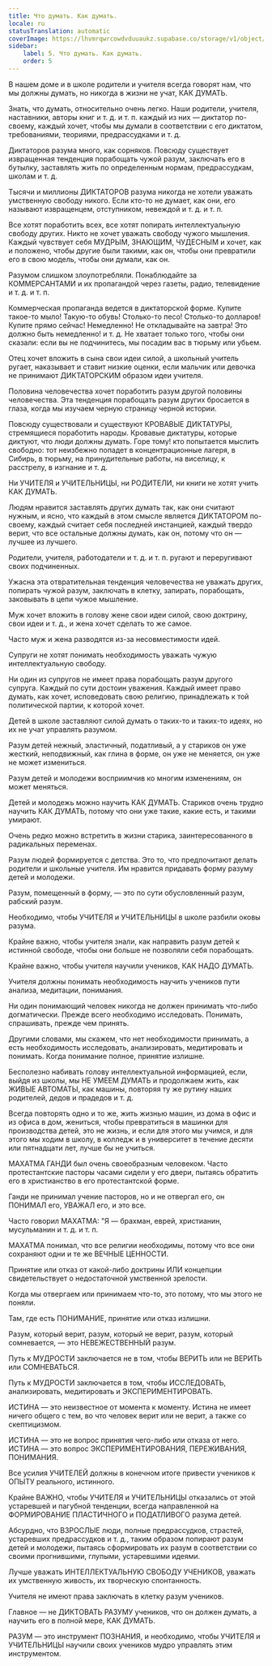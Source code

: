 ```yaml
---
title: Что думать. Как думать.
locale: ru
statusTranslation: automatic
coverImage: https://lhvmrqwrcowdvduuaukz.supabase.co/storage/v1/object/public/strapi-uploads/small_cover-educacion-fundamental.webp-2d51a7828a2b1309555be27f7e2a61a0.webp
sidebar:
    label: 5. Что думать. Как думать.
    order: 5
---
```

В нашем доме и в школе родители и учителя всегда говорят нам, что мы должны думать, но никогда в жизни не учат, КАК ДУМАТЬ.

Знать, что думать, относительно очень легко. Наши родители, учителя, наставники, авторы книг и т. д. и т. п. каждый из них — диктатор по-своему, каждый хочет, чтобы мы думали в соответствии с его диктатом, требованиями, теориями, предрассудками и т. д.

Диктаторов разума много, как сорняков. Повсюду существует извращенная тенденция порабощать чужой разум, заключать его в бутылку, заставлять жить по определенным нормам, предрассудкам, школам и т. д.

Тысячи и миллионы ДИКТАТОРОВ разума никогда не хотели уважать умственную свободу никого. Если кто-то не думает, как они, его называют извращенцем, отступником, невеждой и т. д. и т. п.

Все хотят поработить всех, все хотят попирать интеллектуальную свободу других. Никто не хочет уважать свободу чужого мышления. Каждый чувствует себя МУДРЫМ, ЗНАЮЩИМ, ЧУДЕСНЫМ и хочет, как и положено, чтобы другие были такими, как он, чтобы они превратили его в свою модель, чтобы они думали, как он.

Разумом слишком злоупотребляли. Понаблюдайте за КОММЕРСАНТАМИ и их пропагандой через газеты, радио, телевидение и т. д. и т. п.

Коммерческая пропаганда ведется в диктаторской форме. Купите такое-то мыло! Такую-то обувь! Столько-то песо! Столько-то долларов! Купите прямо сейчас! Немедленно! Не откладывайте на завтра! Это должно быть немедленно! и т. д. Не хватает только того, чтобы они сказали: если вы не подчинитесь, мы посадим вас в тюрьму или убьем.

Отец хочет вложить в сына свои идеи силой, а школьный учитель ругает, наказывает и ставит низкие оценки, если мальчик или девочка не принимают ДИКТАТОРСКИМ образом идеи учителя.

Половина человечества хочет поработить разум другой половины человечества. Эта тенденция порабощать разум других бросается в глаза, когда мы изучаем черную страницу черной истории.

Повсюду существовали и существуют КРОВАВЫЕ ДИКТАТУРЫ, стремящиеся поработить народы. Кровавые диктатуры, которые диктуют, что люди должны думать. Горе тому! кто попытается мыслить свободно: тот неизбежно попадет в концентрационные лагеря, в Сибирь, в тюрьму, на принудительные работы, на виселицу, к расстрелу, в изгнание и т. д.

Ни УЧИТЕЛЯ и УЧИТЕЛЬНИЦЫ, ни РОДИТЕЛИ, ни книги не хотят учить КАК ДУМАТЬ.

Людям нравится заставлять других думать так, как они считают нужным, и ясно, что каждый в этом смысле является ДИКТАТОРОМ по-своему, каждый считает себя последней инстанцией, каждый твердо верит, что все остальные должны думать, как он, потому что он — лучшее из лучшего.

Родители, учителя, работодатели и т. д. и т. п. ругают и переругивают своих подчиненных.

Ужасна эта отвратительная тенденция человечества не уважать других, попирать чужой разум, заключать в клетку, запирать, порабощать, заковывать в цепи чужое мышление.

Муж хочет вложить в голову жене свои идеи силой, свою доктрину, свои идеи и т. д., и жена хочет сделать то же самое.

Часто муж и жена разводятся из-за несовместимости идей.

Супруги не хотят понимать необходимость уважать чужую интеллектуальную свободу.

Ни один из супругов не имеет права порабощать разум другого супруга. Каждый по сути достоин уважения. Каждый имеет право думать, как хочет, исповедовать свою религию, принадлежать к той политической партии, к которой хочет.

Детей в школе заставляют силой думать о таких-то и таких-то идеях, но их не учат управлять разумом.

Разум детей нежный, эластичный, податливый, а у стариков он уже жесткий, неподвижный, как глина в форме, он уже не меняется, он уже не может измениться.

Разум детей и молодежи восприимчив ко многим изменениям, он может меняться.

Детей и молодежь можно научить КАК ДУМАТЬ. Стариков очень трудно научить КАК ДУМАТЬ, потому что они уже такие, какие есть, и такими умирают.

Очень редко можно встретить в жизни старика, заинтересованного в радикальных переменах.

Разум людей формируется с детства. Это то, что предпочитают делать родители и школьные учителя. Им нравится придавать форму разуму детей и молодежи.

Разум, помещенный в форму, — это по сути обусловленный разум, рабский разум.

Необходимо, чтобы УЧИТЕЛЯ и УЧИТЕЛЬНИЦЫ в школе разбили оковы разума.

Крайне важно, чтобы учителя знали, как направить разум детей к истинной свободе, чтобы они больше не позволяли себя порабощать.

Крайне важно, чтобы учителя научили учеников, КАК НАДО ДУМАТЬ.

Учителя должны понимать необходимость научить учеников пути анализа, медитации, понимания.

Ни один понимающий человек никогда не должен принимать что-либо догматически. Прежде всего необходимо исследовать. Понимать, спрашивать, прежде чем принять.

Другими словами, мы скажем, что нет необходимости принимать, а есть необходимость исследовать, анализировать, медитировать и понимать. Когда понимание полное, принятие излишне.

Бесполезно набивать голову интеллектуальной информацией, если, выйдя из школы, мы НЕ УМЕЕМ ДУМАТЬ и продолжаем жить, как ЖИВЫЕ АВТОМАТЫ, как машины, повторяя ту же рутину наших родителей, дедов и прадедов и т. д.

Всегда повторять одно и то же, жить жизнью машин, из дома в офис и из офиса в дом, жениться, чтобы превратиться в машинки для производства детей, это не жизнь, и если для этого мы учимся, и для этого мы ходим в школу, в колледж и в университет в течение десяти или пятнадцати лет, лучше бы не учиться.

МАХАТМА ГАНДИ был очень своеобразным человеком. Часто протестантские пасторы часами сидели у его двери, пытаясь обратить его в христианство в его протестантской форме.

Ганди не принимал учение пасторов, но и не отвергал его, он ПОНИМАЛ его, УВАЖАЛ его, и это все.

Часто говорил МАХАТМА: "Я — брахман, еврей, христианин, мусульманин и т. д. и т. п.

МАХАТМА понимал, что все религии необходимы, потому что все они сохраняют одни и те же ВЕЧНЫЕ ЦЕННОСТИ.

Принятие или отказ от какой-либо доктрины ИЛИ концепции свидетельствует о недостаточной умственной зрелости.

Когда мы отвергаем или принимаем что-то, это потому, что мы этого не поняли.

Там, где есть ПОНИМАНИЕ, принятие или отказ излишни.

Разум, который верит, разум, который не верит, разум, который сомневается, — это НЕВЕЖЕСТВЕННЫЙ разум.

Путь к МУДРОСТИ заключается не в том, чтобы ВЕРИТЬ или не ВЕРИТЬ или СОМНЕВАТЬСЯ.

Путь к МУДРОСТИ заключается в том, чтобы ИССЛЕДОВАТЬ, анализировать, медитировать и ЭКСПЕРИМЕНТИРОВАТЬ.

ИСТИНА — это неизвестное от момента к моменту. Истина не имеет ничего общего с тем, во что человек верит или не верит, а также со скептицизмом.

ИСТИНА — это не вопрос принятия чего-либо или отказа от него. ИСТИНА — это вопрос ЭКСПЕРИМЕНТИРОВАНИЯ, ПЕРЕЖИВАНИЯ, ПОНИМАНИЯ.

Все усилия УЧИТЕЛЕЙ должны в конечном итоге привести учеников к ОПЫТУ реального, истинного.

Крайне ВАЖНО, чтобы УЧИТЕЛЯ и УЧИТЕЛЬНИЦЫ отказались от этой устаревшей и пагубной тенденции, всегда направленной на ФОРМИРОВАНИЕ ПЛАСТИЧНОГО и ПОДАТЛИВОГО разума детей.

Абсурдно, что ВЗРОСЛЫЕ люди, полные предрассудков, страстей, устаревших предрассудков и т. д., таким образом попирают разум детей и молодежи, пытаясь сформировать их разум в соответствии со своими прогнившими, глупыми, устаревшими идеями.

Лучше уважать ИНТЕЛЛЕКТУАЛЬНУЮ СВОБОДУ УЧЕНИКОВ, уважать их умственную живость, их творческую спонтанность.

Учителя не имеют права заключать в клетку разум учеников.

Главное — не ДИКТОВАТЬ РАЗУМУ учеников, что он должен думать, а научить его в полной мере, КАК ДУМАТЬ.

РАЗУМ — это инструмент ПОЗНАНИЯ, и необходимо, чтобы УЧИТЕЛЯ и УЧИТЕЛЬНИЦЫ научили своих учеников мудро управлять этим инструментом.

